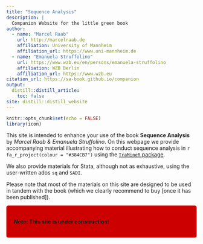 ---
title: "Sequence Analysis"
description: |
  Companion Website for the little green book
author:
  - name: "Marcel Raab"
    url: http://marcelraab.de
    affiliation: University of Mannheim
    affiliation_url: https://www.uni-mannheim.de
  - name: "Emanuela Struffolino"
    url: https://www.wzb.eu/en/persons/emanuela-struffolino
    affiliation: WZB Berlin
    affiliation_url: https://www.wzb.eu
citation_url: https://sa-book.github.io/companion    
output:
  distill::distill_article:
    toc: false
site: distill::distill_website
---


```{r setup, include=FALSE}
knitr::opts_chunk$set(echo = FALSE)
library(icon)
```

This site is intended to enhance your use of the book **Sequence Analysis** by *Marcel Raab & Emanuela Struffolino*. On this webpage we provide accompanying material illustrating how to conduct sequence analysis in `r fa_r_project(colour = "#384CB7")` using the [`TraMineR` package](http://traminer.unige.ch). 

We also provide materials for Stata, although not as exhaustive, using the user-written ados `sq` and `SADI`.    

Please note that most of the materials on this site are designed to be used in tandem with the book (which we clearly recommend to buy [once it has been published]). 



<style>
div.red { background-color:#CD0000; border-radius: 5px; padding: 20px;}
</style>
<div class = "red">
**Note: This site is under construction!**
</div>

